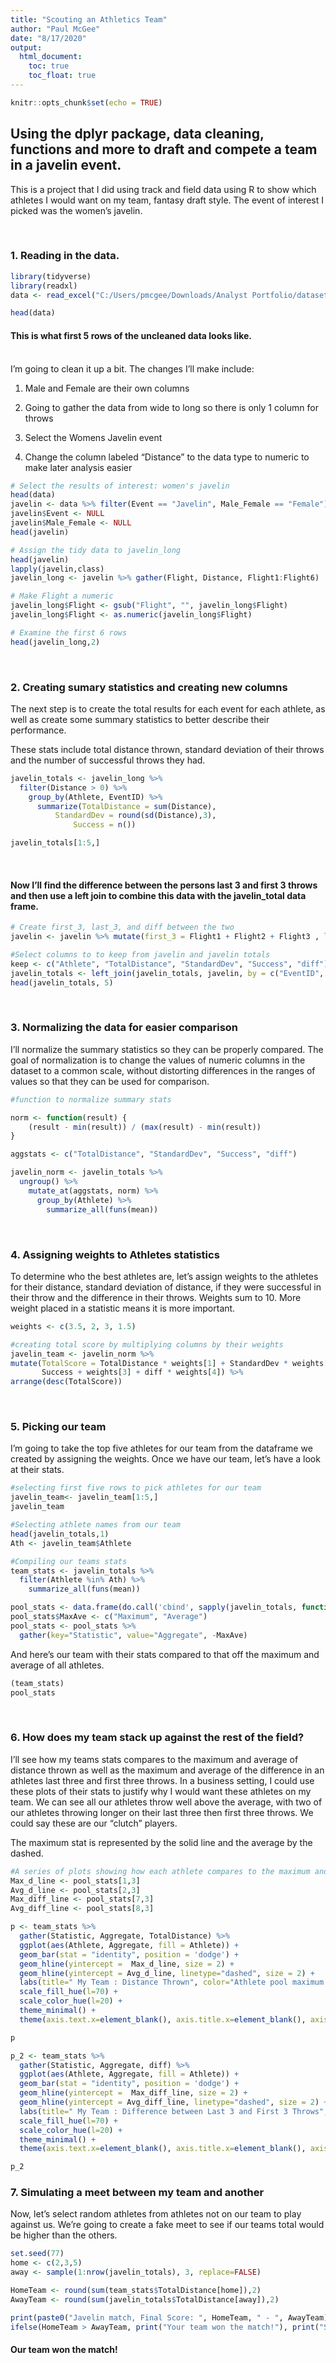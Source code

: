 ```yaml
---
title: "Scouting an Athletics Team"
author: "Paul McGee"
date: "8/17/2020"
output: 
  html_document:
    toc: true
    toc_float: true
---
```


```r
knitr::opts_chunk$set(echo = TRUE)
```

## Using the dplyr package, data cleaning, functions and more to draft and compete a team in a javelin event.

This is a project that I did using  track and field data using R to show which athletes I would want on my team, fantasy draft style. The event of interest I picked was the women's javelin.

&nbsp;  

### **1. Reading in the data.**

```r
library(tidyverse)
library(readxl)
data <- read_excel("C:/Users/pmcgee/Downloads/Analyst Portfolio/datasets/athletics.xlsx")
```
```r
head(data)
```

#### This is what first 5 rows of the uncleaned data looks like.

&nbsp;  
I'm going to clean it up a bit. The changes I'll make include: 

1. Male and Female are their own columns

2. Going to gather the data from wide to long so there is only 1 column for throws

3. Select the Womens Javelin event

4. Change the column labeled "Distance" to the data type to numeric to make later analysis easier 


```r
# Select the results of interest: women's javelin
head(data)
javelin <- data %>% filter(Event == "Javelin", Male_Female == "Female")
javelin$Event <- NULL
javelin$Male_Female <- NULL
head(javelin)

# Assign the tidy data to javelin_long
head(javelin)
lapply(javelin,class)
javelin_long <- javelin %>% gather(Flight, Distance, Flight1:Flight6)

# Make Flight a numeric
javelin_long$Flight <- gsub("Flight", "", javelin_long$Flight)
javelin_long$Flight <- as.numeric(javelin_long$Flight)
```

```r
# Examine the first 6 rows
head(javelin_long,2)
```
&nbsp;  

### **2. Creating sumary statistics and creating new columns** 

The next step is to create the total results for each event for each athlete, as well as create some summary statistics to better describe their performance.

These stats include total distance thrown, standard deviation of their throws and the number of successful throws they had.

```r
javelin_totals <- javelin_long %>%
  filter(Distance > 0) %>%
    group_by(Athlete, EventID) %>%
      summarize(TotalDistance = sum(Distance), 
          StandardDev = round(sd(Distance),3),
              Success = n())
```
```r
javelin_totals[1:5,]
```

&nbsp;  

#### Now I'll find the difference between the persons last 3 and first 3 throws and then use a left join to combine this data with the javelin_total data frame.

```r
# Create first_3, last_3, and diff between the two
javelin <- javelin %>% mutate(first_3 = Flight1 + Flight2 + Flight3 , last_3 = Flight4 + Flight5 + Flight6, diff = last_3 - first_3)

#Select columns to to keep from javelin and javelin totals
keep <- c("Athlete", "TotalDistance", "StandardDev", "Success", "diff")
javelin_totals <- left_join(javelin_totals, javelin, by = c("EventID", "Athlete"), all.x = T) %>% subset( select = keep)
head(javelin_totals, 5)
```

&nbsp;  

### **3. Normalizing the data for easier comparison**

I'll normalize the summary statistics so they can be properly compared. 
The goal of normalization is to change the values of numeric columns in the dataset to a common scale, without distorting differences in the ranges of values so that they can be used for comparison. 
```r
#function to normalize summary stats

norm <- function(result) {
    (result - min(result)) / (max(result) - min(result))
}

aggstats <- c("TotalDistance", "StandardDev", "Success", "diff")

javelin_norm <- javelin_totals %>%
  ungroup() %>%
    mutate_at(aggstats, norm) %>%
      group_by(Athlete) %>%
        summarize_all(funs(mean))
```

&nbsp;  

### **4. Assigning weights to Athletes statistics**

To determine who the best athletes are, let's assign weights to the athletes for their distance, standard deviation of distance, if they were successful in their throw and the difference in their throws. Weights sum to 10. More weight placed in a statistic means it is more important.

```r
weights <- c(3.5, 2, 3, 1.5)

#creating total score by multiplying columns by their weights
javelin_team <- javelin_norm %>%
mutate(TotalScore = TotalDistance * weights[1] + StandardDev * weights[2] +
       Success + weights[3] + diff * weights[4]) %>%
arrange(desc(TotalScore))
```

&nbsp;  

### **5. Picking our team**

I'm going to take the top five athletes for our team from the dataframe we created by assigning the weights. Once we have our team, let's have a look at their stats.
```r

#selecting first five rows to pick athletes for our team
javelin_team<- javelin_team[1:5,]
javelin_team

#Selecting athlete names from our team
head(javelin_totals,1)
Ath <- javelin_team$Athlete

#Compiling our teams stats 
team_stats <- javelin_totals %>% 
  filter(Athlete %in% Ath) %>%
    summarize_all(funs(mean))
```
```r
pool_stats <- data.frame(do.call('cbind', sapply(javelin_totals, function(x) if(is.numeric(x)) c(max(x), mean(x)))))
pool_stats$MaxAve <- c("Maximum", "Average")
pool_stats <- pool_stats %>%
  gather(key="Statistic", value="Aggregate", -MaxAve)
```

And here's our team with their stats compared to that off the maximum and average of all athletes.
```r
(team_stats)
pool_stats
```

&nbsp;

### **6. How does my team stack up against the rest of the field?**

I'll see how my teams stats compares to the maximum and average of distance thrown as well as the maximum and average of the difference in an athletes last three and first three throws.
In a business setting, I could use these plots of their stats to justify why I would want these athletes on my team. We can see all our athletes throw well above the average, with two of our athletes throwing longer on their last three then first three throws. We could say these are our "clutch" players. 

The maximum stat is represented by the solid line and the average by the dashed.

```r
#A series of plots showing how each athlete compares to the maximum and the average of distance thrown and difference between their last three and first three throws
Max_d_line <- pool_stats[1,3]
Avg_d_line <- pool_stats[2,3]
Max_diff_line <- pool_stats[7,3]
Avg_diff_line <- pool_stats[8,3]

p <- team_stats %>%
  gather(Statistic, Aggregate, TotalDistance) %>%
  ggplot(aes(Athlete, Aggregate, fill = Athlete)) +
  geom_bar(stat = "identity", position = 'dodge') +
  geom_hline(yintercept =  Max_d_line, size = 2) +
  geom_hline(yintercept = Avg_d_line, linetype="dashed", size = 2) +
  labs(title=" My Team : Distance Thrown", color="Athlete pool maximum / average") +
  scale_fill_hue(l=70) +
  scale_color_hue(l=20) +
  theme_minimal() +
  theme(axis.text.x=element_blank(), axis.title.x=element_blank(), axis.title.y=element_blank())

p

p_2 <- team_stats %>%
  gather(Statistic, Aggregate, diff) %>%
  ggplot(aes(Athlete, Aggregate, fill = Athlete)) +
  geom_bar(stat = "identity", position = 'dodge') +
  geom_hline(yintercept =  Max_diff_line, size = 2) +
  geom_hline(yintercept = Avg_diff_line, linetype="dashed", size = 2) +
  labs(title=" My Team : Difference between Last 3 and First 3 Throws", color="Athlete pool maximum / average") +
  scale_fill_hue(l=70) +
  scale_color_hue(l=20) +
  theme_minimal() +
  theme(axis.text.x=element_blank(), axis.title.x=element_blank(), axis.title.y=element_blank())

p_2
```

### **7. Simulating a meet between my team and another**

Now, let's select  random athletes from athletes not on our team to play against us. We're going to create a fake meet to see if our teams total would be higher than the others.
```r
set.seed(77)
home <- c(2,3,5)
away <- sample(1:nrow(javelin_totals), 3, replace=FALSE)

HomeTeam <- round(sum(team_stats$TotalDistance[home]),2)
AwayTeam <- round(sum(javelin_totals$TotalDistance[away]),2)

print(paste0("Javelin match, Final Score: ", HomeTeam, " - ", AwayTeam))
ifelse(HomeTeam > AwayTeam, print("Your team won the match!"), print("Sorry, you lost."))
```

#### Our team won the match!
<br>